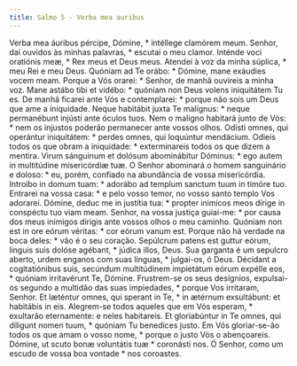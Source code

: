 ```yaml
---
title: Salmo 5 - Verba mea auribus
---
```


<div class="grid grid-cols-2 gap-5">
  <span class="text-justify">
    Verba mea áuribus pércipe, Dómine, * intéllege clamórem meum.
  </span>
  <span class="text-justify">
    Senhor, dai ouvidos às minhas palavras, * escutai o meu clamor.
  </span>
  <span class="text-justify">
    Inténde voci oratiónis meæ, * Rex meus et Deus meus.
  </span>
  <span class="text-justify">
    Atendei à voz da minha súplica, * meu Rei e meu Deus.
  </span>
  <span class="text-justify">
    Quóniam ad Te orábo: * Dómine, mane exáudies vocem meam.
  </span>
  <span class="text-justify">
    Porque a Vós orarei: * Senhor, de manhã ouvireis a minha voz.
  </span>
  <span class="text-justify">
    Mane astábo tibi et vidébo: * quóniam non Deus volens iniquitátem Tu es.
  </span>
  <span class="text-justify">
    De manhã ficarei ante Vós e contemplarei: * porque não sois um Deus que ame
    a iniquidade.
  </span>
  <span class="text-justify">
    Neque habitábit juxta Te malígnus: * neque permanébunt injústi ante óculos
    tuos.
  </span>
  <span class="text-justify">
    Nem o maligno habitará junto de Vós: * nem os injustos poderão permanecer
    ante vossos olhos.
  </span>
  <span class="text-justify">
    Odísti omnes, qui operántur iniquitátem: * perdes omnes, qui loquúntur
    mendácium.
  </span>
  <span class="text-justify">
    Odieis todos os que obram a iniquidade: * exterminareis todos os que dizem a
    mentira.
  </span>
  <span class="text-justify">
    Virum sánguinum et dolósum abominábitur Dóminus: * ego autem in multitúdine
    misericórdiæ tuæ.
  </span>
  <span class="text-justify">
    O Senhor abominará o homem sanguinário e doloso: * eu, porém, confiado na
    abundância de vossa misericórdia.
  </span>
  <span class="text-justify">
    Introíbo in domum tuam: * adorábo ad templum sanctum tuum in timóre tuo.
  </span>
  <span class="text-justify">
    Entrarei na vossa casa: * e pelo vosso temor, no vosso santo templo Vos
    adorarei.
  </span>
  <span class="text-justify">
    Dómine, deduc me in justítia tua: * propter inimícos meos dírige in
    conspéctu tuo viam meam.
  </span>
  <span class="text-justify">
    Senhor, na vossa justiça guiai-me: * por causa dos meus inimigos dirigis
    ante vossos olhos o meu caminho.
  </span>
  <span class="text-justify">
    Quóniam non est in ore eórum véritas: * cor eórum vanum est.
  </span>
  <span class="text-justify">
    Porque não há verdade na boca deles: * vão é o seu coração.
  </span>
  <span class="text-justify">
    Sepúlcrum patens est guttur eórum, linguis suis dolóse agébant, * júdica
    illos, Deus.
  </span>
  <span class="text-justify">
    Sua garganta é um sepulcro aberto, urdem enganos com suas línguas, *
    julgai-os, ó Deus.
  </span>
  <span class="text-justify">
    Décidant a cogitatiónibus suis, secúndum multitúdinem impietátum eórum
    expélle eos, * quóniam irritavérunt Te, Dómine.
  </span>
  <span class="text-justify">
    Frustrem-se os seus desígnios, expulsai-os segundo a multidão das suas
    impiedades, * porque Vos irritaram, Senhor.
  </span>
  <span class="text-justify">
    Et læténtur omnes, qui sperant in Te, * in ætérnum exsultábunt: et habitábis
    in eis.
  </span>
  <span class="text-justify">
    Alegrem-se todos aqueles que em Vós esperam, * exultarão eternamente: e
    neles habitareis.
  </span>
  <span class="text-justify">
    Et gloriabúntur in Te omnes, qui díligunt nomen tuum, * quóniam Tu benedíces
    justo.
  </span>
  <span class="text-justify">
    Em Vós gloriar-se-ão todos os que amam o vosso nome, * porque o justo Vós o
    abençoareis.
  </span>
  <span class="text-justify">
    Dómine, ut scuto bonæ voluntátis tuæ * coronásti nos.
  </span>
  <span class="text-justify">
    Ó Senhor, como um escudo de vossa boa vontade * nos coroastes.
  </span>
</div>
